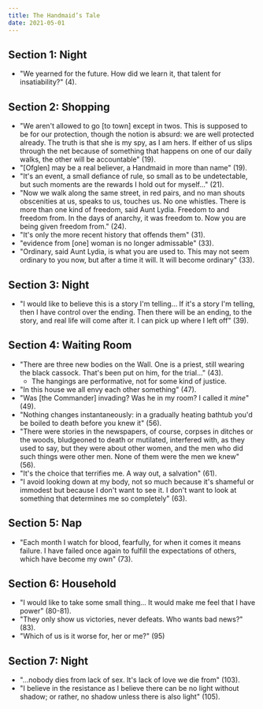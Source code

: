 ```yaml
---
title: The Handmaid’s Tale
date: 2021-05-01
---
```


## Section 1: Night

- "We yearned for the future. How did we learn it, that talent for insatiability?" (4).


## Section 2: Shopping

- "We aren't allowed to go [to town] except in twos. This is supposed to be for our protection, though the notion is absurd: we are well protected already. The truth is that she is my spy, as I am hers. If either of us slips through the net because of something that happens on one of our daily walks, the other will be accountable" (19).
- "[Ofglen] may be a real believer, a Handmaid in more than name" (19).
- "It's an event, a small defiance of rule, so small as to be undetectable, but such moments are the rewards I hold out for myself..." (21).
- "Now we walk along the same street, in red pairs, and no man shouts obscenities at us, speaks to us, touches us. No one whistles. There is more than one kind of freedom, said Aunt Lydia. Freedom to and freedom from. In the days of anarchy, it was freedom to. Now you are being given freedom from." (24).
- "It's only the more recent history that offends them" (31).
- "evidence from [one] woman is no longer admissable" (33).
- "Ordinary, said Aunt Lydia, is what you are used to. This may not seem ordinary to you now, but after a time it will. It will become ordinary" (33).


## Section 3: Night

- "I would like to believe this is a story I'm telling... If it's a story I'm telling, then I have control over the ending. Then there will be an ending, to the story, and real life will come after it. I can pick up where I left off" (39).


## Section 4: Waiting Room

- "There are three new bodies on the Wall. One is a priest, still wearing the black cassock. That's been put on him, for the trial..." (43).
    - The hangings are performative, not for some kind of justice.
- "In this house we all envy each other something" (47).
- "Was [the Commander] invading? Was he in my room? I called it _mine_" (49).
- "Nothing changes instantaneously: in a gradually heating bathtub you'd be boiled to death before you knew it" (56).
- "There were stories in the newspapers, of course, corpses in ditches or the woods, bludgeoned to death or mutilated, interfered with, as they used to say, but they were about other women, and the men who did such things were other men. None of them were the men we knew" (56).
- "It's the choice that terrifies me. A way out, a salvation" (61).
- "I avoid looking down at my body, not so much because it's shameful or immodest but because I don't want to see it. I don't want to look at something that determines me so completely" (63).


## Section 5: Nap
- "Each month I watch for blood, fearfully, for when it comes it means failure. I have failed once again to fulfill the expectations of others, which have become my own" (73).


## Section 6: Household
- "I would like to take some small thing... It would make me feel that I have power" (80-81).
- "They only show us victories, never defeats. Who wants bad news?" (83).
- "Which of us is it worse for, her or me?" (95)


## Section 7: Night
- "...nobody dies from lack of sex. It's lack of love we die from" (103).
- "I believe in the resistance as I believe there can be no light without shadow; or rather, no shadow unless there is also light" (105).
